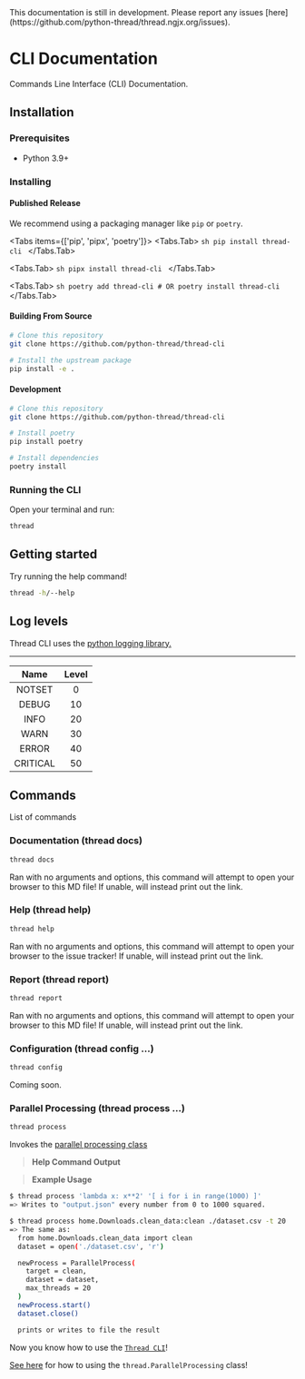 


<Callout type='warning'>
  This documentation is still in development.
  Please report any issues [here](https://github.com/python-thread/thread.ngjx.org/issues).
</Callout>



# CLI Documentation

Commands Line Interface (CLI) Documentation.



## Installation

<Steps>

### Prerequisites

* Python 3.9+



### Installing

#### Published Release

We recommend using a packaging manager like `pip` or `poetry`.

<Tabs items={['pip', 'pipx', 'poetry']}>
  <Tabs.Tab>
    ```sh
    pip install thread-cli
    ```
  </Tabs.Tab>

  <Tabs.Tab>
    ```sh
    pipx install thread-cli
    ```
  </Tabs.Tab>

  <Tabs.Tab>
    ```sh
    poetry add thread-cli
    # OR
    poetry install thread-cli
    ```
  </Tabs.Tab>
</Tabs>


#### Building From Source
```sh
# Clone this repository
git clone https://github.com/python-thread/thread-cli

# Install the upstream package
pip install -e .
```

#### Development

```sh
# Clone this repository
git clone https://github.com/python-thread/thread-cli

# Install poetry
pip install poetry

# Install dependencies
poetry install
```



### Running the CLI

Open your terminal and run:
```sh
thread
```

</Steps>



## Getting started

Try running the help command!
```sh
thread -h/--help
```



## Log levels

Thread CLI uses the [python logging library.](https://docs.python.org/3/library/logging.html)

--------------
|   Name   | Level |
| :-----:  | :---: |
|   NOTSET | 0     |
|    DEBUG | 10    |
|     INFO | 20    |
|     WARN | 30    |
|    ERROR | 40    |
| CRITICAL | 50    |



## Commands

List of commands



### Documentation (thread docs)

```sh
thread docs
```
Ran with no arguments and options, this command will attempt to open your browser to this MD file!
If unable, will instead print out the link.



### Help (thread help)

```sh
thread help
```
Ran with no arguments and options, this command will attempt to open your browser to the issue tracker!
If unable, will instead print out the link.




### Report (thread report)

```sh
thread report
```
Ran with no arguments and options, this command will attempt to open your browser to this MD file!
If unable, will instead print out the link.




### Configuration (thread config ...)

```sh
thread config
```
Coming soon.



### Parallel Processing (thread process ...)

```sh
thread process
```
Invokes the [parallel processing class](parallel-processing.md#importing-the-class)

> **Help Command Output**


> **Example Usage**
```sh
$ thread process 'lambda x: x**2' '[ i for i in range(1000) ]'
=> Writes to "output.json" every number from 0 to 1000 squared.

$ thread process home.Downloads.clean_data:clean ./dataset.csv -t 20
=> The same as:
  from home.Downloads.clean_data import clean
  dataset = open('./dataset.csv', 'r')

  newProcess = ParallelProcess(
    target = clean,
    dataset = dataset,
    max_threads = 20
  )
  newProcess.start()
  dataset.close()

  prints or writes to file the result
```



Now you know how to use the [`Thread CLI`](#cli-documentation)!

[See here](./parallel-processing.md) for how to using the `thread.ParallelProcessing` class!
